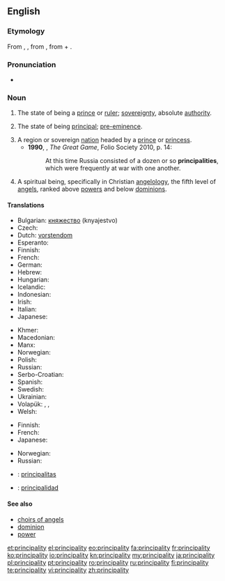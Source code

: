 ==English==

===Etymology===
From {{etyl|xno}} {{term|principalté}}, {{etyl|frm}} {{term|principalté}}, from {{etyl|LL.}} {{term|principalitas}}, from {{etyl|la}} {{term|principalis|principālis|principal}} + {{term|-tas}}.

===Pronunciation===
* {{a|UK}} {{IPA|/pɹɪnsᵻˈpalᵻti/}}

===Noun===
{{en-noun|principalities}}

# {{obsolete}} The state of being a [[prince]] or [[ruler]]; [[sovereignty]], absolute [[authority]]. {{defdate|14th-19th c.}}
# {{context|now|_|rare}} The state of being [[principal]]; [[pre-eminence]]. {{defdate|from 14th c.}}
# A region or sovereign [[nation]] headed by a [[prince]] or [[princess]]. {{defdate|from 14th c.}}
#* '''1990''', {{w|Peter Hopkirk}}, ''The Great Game'', Folio Society 2010, p. 14:
#*: At this time Russia consisted of a dozen or so '''principalities''', which were frequently at war with one another.
# {{theology}} A spiritual being, specifically in Christian [[angelology]], the fifth level of [[angel]]s, ranked above [[power]]s and below [[dominion]]s. {{defdate|from 16th c.}}

====Translations====
{{trans-top|region}}
* Bulgarian: [[княжество]] (knyajestvo)
* Czech: {{t-|cs|knížectví|n}}
* Dutch: [[vorstendom]] {{n}}
* Esperanto: {{t-|eo|princlando}}
* Finnish: {{t+|fi|ruhtinaskunta}}
* French: {{t+|fr|principauté|f}}
* German: {{t+|de|Fürstentum|n}}
* Hebrew: {{t-|he|נסיכות|f|tr=nesikhut|sc=Hebr}}
* Hungarian: {{t+|hu|fejedelemség}}
* Icelandic: {{t-|is|furstadæmi|n}}
* Indonesian: {{t-|id|kepangeranan}}
* Irish: {{t-|ga|prionsacht|f|xs=Irish}}
* Italian: {{t+|it|principato|m}}
* Japanese: {{t+|ja|公国|tr=kōkoku}}
{{trans-mid}}
* Khmer: {{t-|km|ក្សត្របុរី|sc=Khmr|tr=ksat bo’rəy}}
* Macedonian: {{t-|mk|кнежевство|n|tr=knéževstvo}}
* Manx: {{t-|gv|prinsaght|f|xs=Manx}}
* Norwegian: {{t-|no|fyrstedømme|n}}
* Polish: {{t+|pl|księstwo|n}}
* Russian: {{t+|ru|княжество|n|tr=kn'ážestvo}}
* Serbo-Croatian: {{t|sh|kneževina|f}}
* Spanish: {{t-|es|principado|m}}
* Swedish: {{t-|sv|furstendöme|n}}
* Ukrainian: {{t-|uk|kнязівство|n|tr=knjazívstvo|xs=Ukrainian}}
* Volapük: {{qualifier|ruled by male or female}} {{t+|vo|plinän}}, {{qualifier|by male}} {{t-|vo|hiplinän}}, {{qualifier|by female}} {{t-|vo|jiplinän}}
* Welsh: {{t-|cy|tywysogaeth|f|xs=Welsh}}
{{trans-bottom}}

{{trans-top|in angelology}}
* Finnish: {{t+|fi|valta}}
* French: {{t+|fr|principauté|f}}
* Japanese: {{t-|ja|権天使|tr=ken-tenshi}}
{{trans-mid}}
* Norwegian: {{t-|no|fyrstedømme|n}}
* Russian: {{t+|ru|начала|n|p|tr=načála}}
{{trans-bottom}}

{{checktrans}}
* {{ttbc|la}}:  [[principalitas]] {{f}}
* {{ttbc|es}}: [[principalidad]] {{f}}

====See also====
* [[choirs of angels]]
* [[dominion]]
* [[power]]

[[et:principality]]
[[el:principality]]
[[eo:principality]]
[[fa:principality]]
[[fr:principality]]
[[ko:principality]]
[[io:principality]]
[[kn:principality]]
[[my:principality]]
[[ja:principality]]
[[pl:principality]]
[[pt:principality]]
[[ro:principality]]
[[ru:principality]]
[[fi:principality]]
[[te:principality]]
[[vi:principality]]
[[zh:principality]]